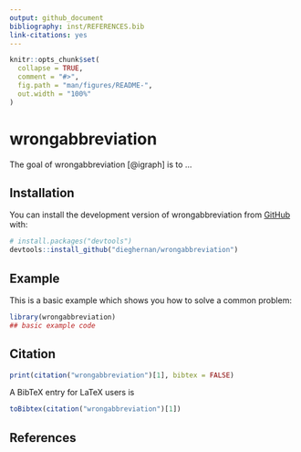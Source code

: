 ```yaml
---
output: github_document
bibliography: inst/REFERENCES.bib
link-citations: yes
---
```


<!-- README.md is generated from README.Rmd. Please edit that file -->

```r
knitr::opts_chunk$set(
  collapse = TRUE,
  comment = "#>",
  fig.path = "man/figures/README-",
  out.width = "100%"
)
```

# wrongabbreviation

<!-- badges: start -->

<!-- badges: end -->

The goal of wrongabbreviation [@igraph] is to ...

## Installation

You can install the development version of wrongabbreviation from [GitHub](https://github.com/) with:

``` r
# install.packages("devtools")
devtools::install_github("dieghernan/wrongabbreviation")
```

## Example

This is a basic example which shows you how to solve a common problem:

```r
library(wrongabbreviation)
## basic example code
```

## Citation

```r
print(citation("wrongabbreviation")[1], bibtex = FALSE)
```

A BibTeX entry for LaTeX users is

```r
toBibtex(citation("wrongabbreviation")[1])
```

## References

::: {#refs}
:::
